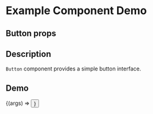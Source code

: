 
<Meta title="Example/Button" component={Button} />

# Example Component Demo

## Button props
<Props of={Button} />

## Description

`Button` component provides a simple button interface.

## Demo

<Canvas>
  <Story name="Example Button">
    {(args) => <Button {...args} />}
  </Story>
</Canvas>
